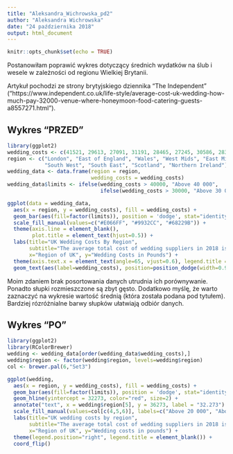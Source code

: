 ---
title: "Aleksandra_Wichrowska_pd2"
author: "Aleksandra Wichrowska"
date: "24 października 2018"
output: html_document
---

```{r setup, include=FALSE}
knitr::opts_chunk$set(echo = TRUE)
```

Postanowiłam poprawić wykres dotyczący średnich wydatków na ślub i wesele w zależności od regionu Wielkiej Brytanii.

Artykuł pochodzi ze strony brytyjskiego dziennika "The Independent" ("https://www.independent.co.uk/life-style/average-cost-uk-wedding-how-much-pay-32000-venue-where-honeymoon-food-catering-guests-a8557271.html").


## Wykres "PRZED"

```{r, echo=FALSE, warning=FALSE, fig.align='center'}
library(ggplot2)
wedding_costs <- c(41521, 29613, 27091, 31191, 28465, 27245, 30586, 28320, 28240, 33406, 31335, 36902)
region <- c("London", "East of England", "Wales", "West Mids", "East Mids", "Yorkshire", "North West", "North East",
            "South West", "South East", "Scotland", "Northern Ireland")
wedding_data <- data.frame(region = region, 
                           wedding_costs = wedding_costs)
wedding_data$limits <- ifelse(wedding_costs > 40000, "Above 40 000", 
                              ifelse(wedding_costs > 30000, "Above 30 000", "Above 20 000"))

ggplot(data = wedding_data, 
  aes(x = region, y = wedding_costs), fill = wedding_costs) +
  geom_bar(aes(fill=factor(limits)), position = 'dodge', stat="identity", width=.5) +
  scale_fill_manual(values=c("#E066FF", "#9932CC", "#68229B")) +
  theme(axis.line = element_blank(), 
        plot.title = element_text(hjust=0.5)) + 
  labs(title="UK Wedding Costs By Region", 
       subtitle="The average total cost of wedding suppliers in 2018 is 32.273 pounds", 
       x="Region of UK", y="Wedding Costs in Pounds") + 
  theme(axis.text.x = element_text(angle=65, vjust=0.6), legend.title = element_blank()) +
  geom_text(aes(label=wedding_costs), position=position_dodge(width=0.9), vjust=-0.25) 
```

Moim zdaniem brak posortowania danych utrudnia ich porównywanie. Ponadto słupki rozmieszczone są zbyt gęsto. 
Dodatkowo myślę, że warto zaznaczyć na wykresie wartość średnią (która została podana pod tytułem).
Bardziej rózróżnialne barwy słupków ułatwiają odbiór danych.

## Wykres "PO"

```{r, echo=FALSE, fig.align='center'}
library(ggplot2)
library(RColorBrewer)
wedding <- wedding_data[order(wedding_data$wedding_costs),]
wedding$region <- factor(wedding$region, levels=wedding$region)
col <- brewer.pal(6,"Set3")

ggplot(wedding,
  aes(x = region, y = wedding_costs), fill = wedding_costs) +
  geom_bar(aes(fill=factor(limits)), position = 'dodge', stat="identity", width=.5) +
  geom_hline(yintercept = 32273, color="red", size=2) +
  annotate("text", x = wedding$region[5], y = 36273, label = "32.273") +
  scale_fill_manual(values=col[c(4,5,6)], labels=c("Above 20 000", "Above 30 000", "Above 40 000")) +
  labs(title="UK wedding costs by region", 
       subtitle="The average total cost of wedding suppliers in 2018 is 32.273 pounds", 
       x="Region of UK", y="Wedding costs in pounds") + 
  theme(legend.position="right", legend.title = element_blank()) +
  coord_flip() 
```